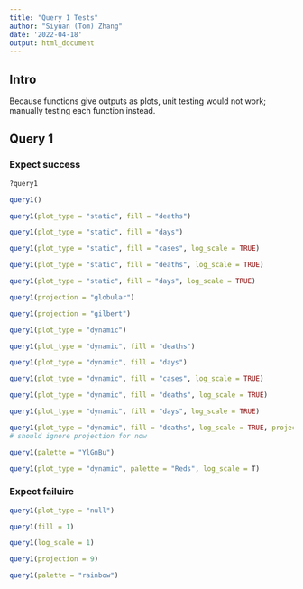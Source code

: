 ```yaml
---
title: "Query 1 Tests"
author: "Siyuan (Tom) Zhang"
date: '2022-04-18'
output: html_document
---
```


## Intro

Because functions give outputs as plots, unit testing would not work; manually testing each function instead.

## Query 1

### Expect success

```r
?query1
```

```r
query1()
```

```r
query1(plot_type = "static", fill = "deaths")
```

```r
query1(plot_type = "static", fill = "days")
```

```r
query1(plot_type = "static", fill = "cases", log_scale = TRUE)
```

```r
query1(plot_type = "static", fill = "deaths", log_scale = TRUE)
```

```r
query1(plot_type = "static", fill = "days", log_scale = TRUE)
```

```r
query1(projection = "globular")
```

```r
query1(projection = "gilbert")
```

```r
query1(plot_type = "dynamic")
```

```r
query1(plot_type = "dynamic", fill = "deaths")
```

```r
query1(plot_type = "dynamic", fill = "days")
```

```r
query1(plot_type = "dynamic", fill = "cases", log_scale = TRUE)
```

```r
query1(plot_type = "dynamic", fill = "deaths", log_scale = TRUE)
```

```r
query1(plot_type = "dynamic", fill = "days", log_scale = TRUE)
```

```r
query1(plot_type = "dynamic", fill = "deaths", log_scale = TRUE, projection = "gilbert")
# should ignore projection for now
```

```r
query1(palette = "YlGnBu")
```

```r
query1(plot_type = "dynamic", palette = "Reds", log_scale = T)
```

### Expect failuire

```r
query1(plot_type = "null")
```

```r
query1(fill = 1)
```

```r
query1(log_scale = 1)
```

```r
query1(projection = 9)
```

```r
query1(palette = "rainbow")
```
